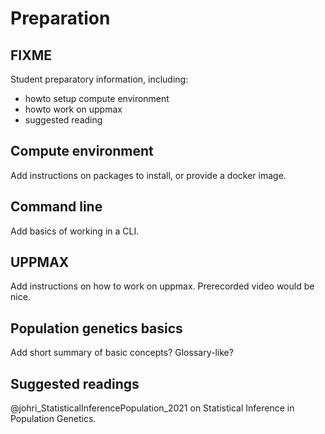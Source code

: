 # Preparation {#sec-preparation}

::: {.callout-warning}

## FIXME

Student preparatory information, including:

- howto setup compute environment
- howto work on uppmax
- suggested reading

:::


## Compute environment {#sec-preparation-compute-environment}

Add instructions on packages to install, or provide a docker image.



## Command line {#sec-preparation-command-line}

Add basics of working in a CLI.

## UPPMAX {#sec-preparation-uppmax}

Add instructions on how to work on uppmax. Prerecorded video would be nice.

## Population genetics basics {#sec-preparation-population-genetics-basics}

Add short summary of basic concepts? Glossary-like?

## Suggested readings {#sec-preparation-suggested-readings}

@johri_StatisticalInferencePopulation_2021 on Statistical Inference in
Population Genetics.
